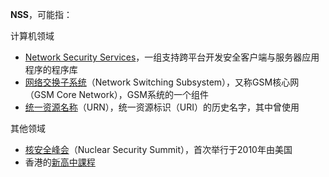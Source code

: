 '''NSS'''，可能指：
;计算机领域
*[[Network_Security_Services|Network Security Services]]，一组支持跨平台开发安全客户端与服务器应用程序的程序库
*[[网络交换子系统|网络交换子系统]]（Network Switching Subsystem），又称GSM核心网（GSM Core Network），GSM系统的一个组件
*[[统一资源名称|统一资源名称]]（URN），统一资源标识（URI）的历史名字，其中曾使用<code><NSS></code>
;其他领域
*[[核安全峰会|核安全峰会]]（Nuclear Security Summit），首次举行于2010年由美国
*香港的[[三三四高中教育改革|新高中課程]]

{{disambig||Cat=三字拉丁字母縮寫消歧義}}